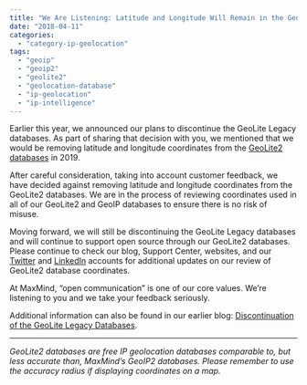 ```yaml
---
title: "We Are Listening: Latitude and Longitude Will Remain in the GeoLite2 Databases"
date: "2018-04-11"
categories:
  - "category-ip-geolocation"
tags:
  - "geoip"
  - "geoip2"
  - "geolite2"
  - "geolocation-database"
  - "ip-geolocation"
  - "ip-intelligence"
---
```


Earlier this year, we announced our plans to discontinue the GeoLite Legacy databases. As part of sharing that decision with you, we mentioned that we would be removing latitude and longitude coordinates from the [GeoLite2 databases](https://dev.maxmind.com/geoip/geoip2/geolite2/) in 2019.

After careful consideration, taking into account customer feedback, we have decided against removing latitude and longitude coordinates from the GeoLite2 databases. We are in the process of reviewing coordinates used in all of our GeoLite2 and GeoIP databases to ensure there is no risk of misuse.

Moving forward, we will still be discontinuing the GeoLite Legacy databases and will continue to support open source through our GeoLite2 databases. Please continue to check our blog, Support Center, websites, and our [Twitter](https://twitter.com/maxmind?ref_src=twsrc%5Egoogle%7Ctwcamp%5Eserp%7Ctwgr%5Eauthor) and [LinkedIn](https://www.linkedin.com/company/maxmind) accounts for additional updates on our review of GeoLite2 database coordinates.

At MaxMind, “open communication” is one of our core values. We’re listening to you and we take your feedback seriously.

Additional information can also be found in our earlier blog: [Discontinuation of the GeoLite Legacy Databases](https://blog.maxmind.com/2018/01/02/discontinuation-of-the-geolite-legacy-databases/).

* * *

_GeoLite2 databases are free IP geolocation databases comparable to, but less accurate than, MaxMind’s GeoIP2 databases. Please remember to use the accuracy radius if displaying coordinates on a map._
